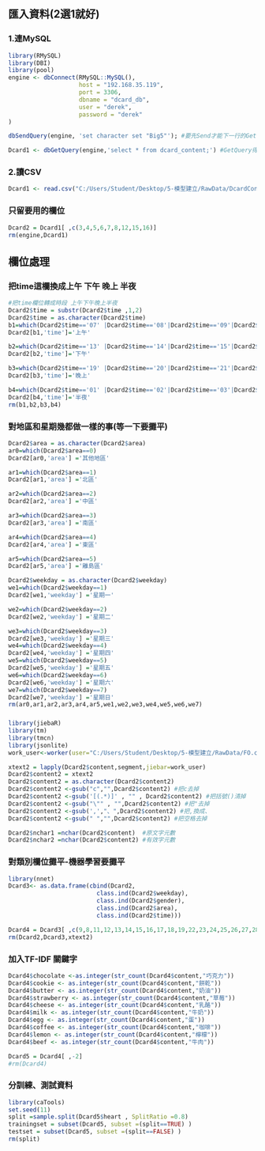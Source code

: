 ## 匯入資料(2選1就好)
### 1.連MySQL
```{r}
library(RMySQL)
library(DBI)
library(pool)
engine <- dbConnect(RMySQL::MySQL(),
                    host = "192.168.35.119",
                    port = 3306,
                    dbname = "dcard_db",
                    user = "derek",
                    password = "derek"
)

dbSendQuery(engine, 'set character set "Big5"'); #要先Send才能下一行的Get

Dcard1 <- dbGetQuery(engine,'select * from dcard_content;') #GetQuery得到dataframe

```

### 2.讀CSV
```{r}
Dcard1 <- read.csv("C:/Users/Student/Desktop/5-模型建立/RawData/DcardContent.csv")
```

### 只留要用的欄位
```{r}
Dcard2 = Dcard1[ ,c(3,4,5,6,7,8,12,15,16)]
rm(engine,Dcard1)
```

## 欄位處理
### 把time這欄換成上午 下午 晚上 半夜
```{r}
#把time欄位轉成時段 上午下午晚上半夜
Dcard2$time = substr(Dcard2$time ,1,2)
Dcard2$time = as.character(Dcard2$time)
b1=which(Dcard2$time=='07' |Dcard2$time=='08'|Dcard2$time=='09'|Dcard2$time=='10'|Dcard2$time=='11'|Dcard2$time=='12' )
Dcard2[b1,'time']='上午' 

b2=which(Dcard2$time=='13' |Dcard2$time=='14'|Dcard2$time=='15'|Dcard2$time=='16'|Dcard2$time=='17'|Dcard2$time=='18' )
Dcard2[b2,'time']='下午' 

b3=which(Dcard2$time=='19' |Dcard2$time=='20'|Dcard2$time=='21'|Dcard2$time=='22'|Dcard2$time=='23'|Dcard2$time=='00' )
Dcard2[b3,'time']='晚上' 

b4=which(Dcard2$time=='01' |Dcard2$time=='02'|Dcard2$time=='03'|Dcard2$time=='04'|Dcard2$time=='05'|Dcard2$time=='06' )
Dcard2[b4,'time']='半夜' 
rm(b1,b2,b3,b4)
```

### 對地區和星期幾都做一樣的事(等一下要攤平)
```{r}
Dcard2$area = as.character(Dcard2$area)
ar0=which(Dcard2$area==0)
Dcard2[ar0,'area'] ='其他地區'

ar1=which(Dcard2$area==1)
Dcard2[ar1,'area'] ='北區'

ar2=which(Dcard2$area==2)
Dcard2[ar2,'area'] ='中區'

ar3=which(Dcard2$area==3)
Dcard2[ar3,'area'] ='南區'

ar4=which(Dcard2$area==4)
Dcard2[ar4,'area'] ='東區'

ar5=which(Dcard2$area==5)
Dcard2[ar5,'area'] ='離島區'

Dcard2$weekday = as.character(Dcard2$weekday)
we1=which(Dcard2$weekday==1)
Dcard2[we1,'weekday'] ='星期一'

we2=which(Dcard2$weekday==2)
Dcard2[we2,'weekday'] ='星期二'

we3=which(Dcard2$weekday==3)
Dcard2[we3,'weekday'] ='星期三'
we4=which(Dcard2$weekday==4)
Dcard2[we4,'weekday'] ='星期四'
we5=which(Dcard2$weekday==5)
Dcard2[we5,'weekday'] ='星期五'
we6=which(Dcard2$weekday==6)
Dcard2[we6,'weekday'] ='星期六'
we7=which(Dcard2$weekday==7)
Dcard2[we7,'weekday'] ='星期日'
rm(ar0,ar1,ar2,ar3,ar4,ar5,we1,we2,we3,we4,we5,we6,we7)
```

###
```{r}
library(jiebaR)
library(tm)
library(tmcn) 
library(jsonlite)
work_user<-worker(user="C:/Users/Student/Desktop/5-模型建立/RawData/FO.csv",                  stop_word="C:/Users/Student/Desktop/5-模型建立/RawData/stop2.csv")

xtext2 = lapply(Dcard2$content,segment,jiebar=work_user)
Dcard2$content2 = xtext2 
Dcard2$content2 = as.character(Dcard2$content2)
Dcard2$content2 <-gsub("c","",Dcard2$content2) #把c去掉
Dcard2$content2 <-gsub('[(.*)]' , "" , Dcard2$content2) #把括號()清掉
Dcard2$content2 <-gsub("\"" , "",Dcard2$content2) #把"去掉
Dcard2$content2 <-gsub(',',"、",Dcard2$content2) #把,換成、
Dcard2$content2 <-gsub(" ","",Dcard2$content2) #把空格去掉

Dcard2$nchar1 =nchar(Dcard2$content)  #原文字元數
Dcard2$nchar2 =nchar(Dcard2$content2) #有效字元數
```

### 對類別欄位攤平-機器學習要攤平
```{r}
library(nnet)
Dcard3<- as.data.frame(cbind(Dcard2, 
                         class.ind(Dcard2$weekday),
                         class.ind(Dcard2$gender),
                         class.ind(Dcard2$area),
                         class.ind(Dcard2$time)))

Dcard4 = Dcard3[ ,c(9,8,11,12,13,14,15,16,17,18,19,22,23,24,25,26,27,28,29,30,31,32,33)]
rm(Dcard2,Dcard3,xtext2)
```

### 加入TF-IDF 關鍵字
```{r}
Dcard4$chocolate <-as.integer(str_count(Dcard4$content,"巧克力"))
Dcard4$cookie <- as.integer(str_count(Dcard4$content,"餅乾"))
Dcard4$butter <- as.integer(str_count(Dcard4$content,"奶油"))
Dcard4$strawberry <- as.integer(str_count(Dcard4$content,"草莓"))
Dcard4$cheese <- as.integer(str_count(Dcard4$content,"乳酪"))
Dcard4$milk <- as.integer(str_count(Dcard4$content,"牛奶"))
Dcard4$egg <- as.integer(str_count(Dcard4$content,"蛋"))
Dcard4$coffee <- as.integer(str_count(Dcard4$content,"咖啡"))
Dcard4$lemon <- as.integer(str_count(Dcard4$content,"檸檬"))
Dcard4$beef <- as.integer(str_count(Dcard4$content,"牛肉"))

Dcard5 = Dcard4[ ,-2]
#rm(Dcard4)
```

### 分訓練、測試資料
```{r}
library(caTools)
set.seed(11)
split =sample.split(Dcard5$heart , SplitRatio =0.8)
trainingset = subset(Dcard5, subset =(split==TRUE) )
testset = subset(Dcard5, subset =(split==FALSE) )
rm(split)
```
